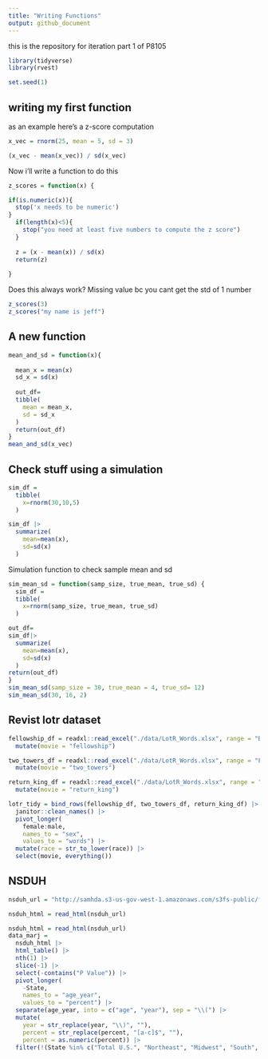 ```yaml
---
title: "Writing Functions"
output: github_document
---
```

this is the repository for iteration part 1 of P8105

```r
library(tidyverse)
library(rvest)

set.seed(1)

```

## writing my first function
as an example here's a z-score computation
```r
x_vec = rnorm(25, mean = 5, sd = 3)

(x_vec - mean(x_vec)) / sd(x_vec)
```

Now i'll write a function to do this
```r
z_scores = function(x) {

if(is.numeric(x)){
  stop('x needs to be numeric')
}
  if(length(x)<5){
    stop("you need at least five numbers to compute the z score")
  }
  
  z = (x - mean(x)) / sd(x)
  return(z)
  
}

```
Does this always work? Missing value bc you cant get the std of 1 number
```r
z_scores(3)
z_scores("my name is jeff")
```

## A new function
```r
mean_and_sd = function(x){
  
  mean_x = mean(x)
  sd_x = sd(x)
  
  out_df=
  tibble(
    mean = mean_x, 
    sd = sd_x
  )
  return(out_df)
}
mean_and_sd(x_vec)
```

## Check stuff using a simulation
```r
sim_df =
  tibble(
    x=rnorm(30,10,5)
  )

sim_df |>
  summarize(
    mean=mean(x),
    sd=sd(x)
  )
```

Simulation function to check sample mean and sd

```r
sim_mean_sd = function(samp_size, true_mean, true_sd) {
  sim_df =
  tibble(
    x=rnorm(samp_size, true_mean, true_sd)
  )

out_df=
sim_df|>
  summarize(
    mean=mean(x),
    sd=sd(x)
  )
return(out_df)
}
sim_mean_sd(samp_size = 30, true_mean = 4, true_sd= 12)
sim_mean_sd(30, 16, 2)

```

## Revist lotr dataset
```r
fellowship_df = readxl::read_excel("./data/LotR_Words.xlsx", range = "B3:D6") |>
  mutate(movie = "fellowship")

two_towers_df = readxl::read_excel("./data/LotR_Words.xlsx", range = "F3:H6") |>
  mutate(movie = "two_towers")

return_king_df = readxl::read_excel("./data/LotR_Words.xlsx", range = "J3:L6") |>
  mutate(movie = "return_king")
```

```r
lotr_tidy = bind_rows(fellowship_df, two_towers_df, return_king_df) |>
  janitor::clean_names() |>
  pivot_longer(
    female:male,
    names_to = "sex",
    values_to = "words") |> 
  mutate(race = str_to_lower(race)) |> 
  select(movie, everything()) 
```

## NSDUH
```r
nsduh_url = "http://samhda.s3-us-gov-west-1.amazonaws.com/s3fs-public/field-uploads/2k15StateFiles/NSDUHsaeShortTermCHG2015.htm"

nsduh_html = read_html(nsduh_url)

nsduh_html = read_html(nsduh_url)
data_marj = 
  nsduh_html |> 
  html_table() |> 
  nth(1) |>
  slice(-1) |> 
  select(-contains("P Value")) |>
  pivot_longer(
    -State,
    names_to = "age_year", 
    values_to = "percent") |>
  separate(age_year, into = c("age", "year"), sep = "\\(") |>
  mutate(
    year = str_replace(year, "\\)", ""),
    percent = str_replace(percent, "[a-c]$", ""),
    percent = as.numeric(percent)) |>
  filter(!(State %in% c("Total U.S.", "Northeast", "Midwest", "South", "West")))
```

